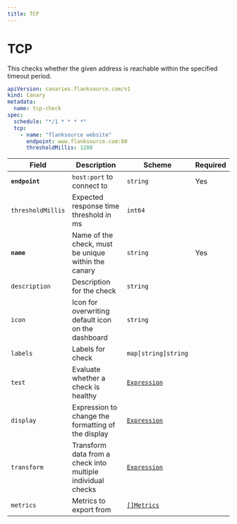 ```yaml
---
title: TCP
---
```


# <Icon name="network" /> TCP

This checks whether the given address is reachable within the specified timeout period.

```yaml
apiVersion: canaries.flanksource.com/v1
kind: Canary
metadata:
  name: tcp-check
spec:
  schedule: "*/1 * * * *"
  tcp:
    - name: "flanksource website"
      endpoint: www.flanksource.com:80
      thresholdMillis: 1200
```

| Field             | Description                            | Scheme                | Required |
| ----------------- | -------------------------------------- | --------------------- | -------- |
| **`endpoint`**    | `host:port`  to connect to             | `string`              | Yes      |
| `thresholdMillis` | Expected response time threshold in ms | `int64`               |          |
| **`name`**    | Name of the check, must be unique within the canary         | `string`                                     | Yes      |
| `description` | Description for the check                                   | `string`                                     |          |
| `icon`        | Icon for overwriting default icon on the dashboard          | `string`                                     |          |
| `labels`      | Labels for check                                            | `map[string]string`                          |          |
| `test`        | Evaluate whether a check is healthy                         | [`Expression`](../concepts/health-evaluation)  |          |
| `display`     | Expression to change the formatting of the display          | [`Expression`](../concepts/display-formatting) |          |
| `transform`   | Transform data from a check into multiple individual checks | [`Expression`](../concepts/transforms)          |          |
| `metrics`     | Metrics to export from                                      | [`[]Metrics`](../concepts/metrics-exporter)    |          |
